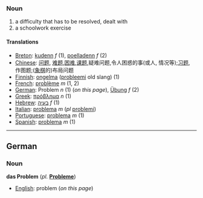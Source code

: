 ===Noun===

#a difficulty that has to be resolved, dealt with
#a schoolwork exercise

====Translations====

*[[Breton]]: [[kudenn]] ''f'' (1), [[poelladenn]] ''f'' (2)
*[[Chinese]]: [[问题]], [[难题]],[[困难]],[[课题]],疑难问题,令人困惑的事(或人, 情况等);[[习题]], 作图题;([[象棋]]的)布局问题
*[[Finnish]]: [[ongelma]] ([[probleemi]] old slang) (1)
*[[French]]: [[problème]] ''m'' (1, 2)
*[[German]]: Problem ''n'' (1) (''on this page''), [[Übung]] ''f'' (2)
*[[Greek]]: [[πρόβλημα]] ''n'' (1)
*[[Hebrew]]: [[בעיה]] ''f'' (1)
*[[Italian]]: [[problema]] ''m'' (''pl'' [[problemi]])
*[[Portuguese]]: [[problema]] ''m'' (1)
*[[Spanish]]: [[problema]] ''m'' (1)

----
==German==
===Noun===
'''das Problem''' (''pl.'' '''[[Probleme]]''')

*[[English]]: problem (''on this page'')